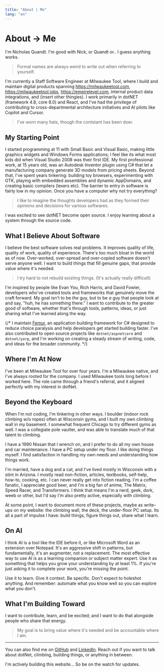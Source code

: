 ```yaml
---
title: "About | Me"
lang: "en"
---
```

# About -> Me

I'm Nicholas Quandt. I'm good with Nick, or Quandt or.. I guess anything works.

> Formal names are always weird to write out when referring to yourself.

I'm currently a Staff Software Engineer at Milwaukee Tool, where I build and maintain digital products spanning https://milwaukeetool.com, https://milwaukeetool.jobs, https://empirelevel.com, internal product data integrations, and (insert other thingies). I work primarily in dotNET (framework 4.8, core 8.0) and React, and I've had the privilege of contributing to cross-departmental architecture initiatives and AI pilots like Copilot and Cursor.

> I've worn many hats, though the contstant has been doer.

## My Starting Point

I started programming at 11 with Small Basic and Visual Basic, making little graphics widgets and Windows Forms applications; I feel like its what most kids did when Visual Studio 2008 was their first IDE. My first professional work, at 15 years old, was an Autodesk Inventor plugin using C# that let a manufacturing company generate 3D models from pricing sheets. Beyond that, I've spent years tinkering: building toy browsers, experimenting with GTK, playing with embedded assemblies and dynamic AppDomains, and creating basic compilers (lexers etc). The barrier to entry in software is fairly low in my opinion. Once you have a computer why not try everything?

> I like to imagine the thoughts developers had as they formed their opinions and decisions for various softwares.

I was excited to see dotNET become open source. I enjoy learning about a system through the source code.

## What I Believe About Software

I believe the best software solves real problems. It improves quality of life, quality of work, quality of experience. There's too much bloat in the world as of now. Over-worked, over-spread and over-copied software doesn't serve anyone well. I want to build things that fill genuine gaps, that provide value where it's needed.

> I try hard to not rebuild existing things. (It's actually really difficult)

I'm inspired by people like Evan You, Rich Harris, and David Fowler, developers who've created tools and frameworks that genuinely move the craft forward. My goal isn't to be *the* guy, but to be *a* guy that people look at and say, "huh, he has something there." I want to contribute to the greater good of software, whether that's through tools, patterns, ideas, or just sharing what I've learned along the way.

{/* I maintain [Femur](https://github.com/nquandt/femur), an application building framework for C# designed to reduce choice paralysis and help developers get started building faster. I've also contributed to open source projects like `dotnet/aspnetcore` and `dotnet/yarp`, and I'm working on creating a steady stream of writing, code, and ideas for the broader community. */}

## Where I'm At Now

I've been at Milwaukee Tool for over four years. I'm a Milwaukee native, and I've always rooted for the company. I used Milwaukee tools long before I worked here. The role came through a friend's referral, and it aligned perfectly with my interest in dotNet.

## Beyond the Keyboard

When I'm not coding, I'm tinkering in other ways. I boulder (indoor rock climbing w/o ropes) often at Wisconsin gyms, and I built my own climbing wall in my basement. I somewhat frequent Chicago to try different gyms as well. I was a collegiate pole vaulter, and was able to translate much of that talent to climbing.

I have a 1990 Nissan that I wrench on, and I prefer to do all my own house and car maintenance. I have a PC setup under my floor. I like doing things myself. I find satisfaction in handling my own needs and understanding how things work.

I'm married, have a dog and a cat, and I've lived mostly in Wisconsin with a stint in Arizona. I mostly read non-fiction, articles, textbooks, self-help, how-to, cooking, etc. I can never really get into fiction reading. I'm a coffee fanatic, I appreciate good beer, and I'm a big fan of anime, The Matrix, Speed Racer, and Transformers. I think that means I'm a nerd, geek, dork, weeb or other, but I'd say I'm also pretty active, especially with climbing.

At some point, I want to document more of these projects, maybe as write-ups on my website: the climbing wall, the deck, the under-floor PC setup. Its all a part of impulse I have: build things, figure things out, share what I learn.

## On AI

I think AI is a tool like the IDE before it, or like Microsoft Word as an extension over Notepad. It's an aggressive shift in patterns, but fundamentally, it's an augmenter, not a replacement. The most effective way to use AI is as a learning companion or subject matter expert. Use it as something that helps you grow your understanding by at least 1%. If you're just asking it to complete your work, you're missing the point.

Use it to learn. Give it context. Be specific. Don't expect to holeshot anything. And remember: automate what you know well so you can explore what you don't.

## What I'm Building Toward

I want to contribute, learn, and be excited; and I want to do that alongside people who share that energy.

> My goal is to bring value where it's needed and be accountable where I am.



---

You can also find me on [GitHub](https://github.com/nquandt) and [LinkedIn](https://linkedin.com/in/nquandt). Reach out if you want to talk about dotNet, climbing, building things, or anything in between.

I'm actively building this website... So be on the watch for updates.
